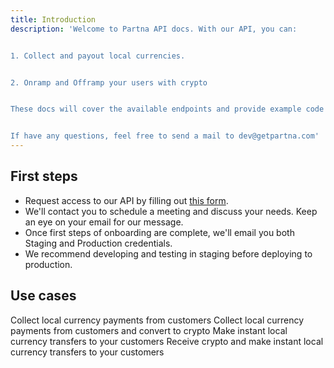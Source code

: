 ```yaml
---
title: Introduction
description: 'Welcome to Partna API docs. With our API, you can:


1. Collect and payout local currencies. 


2. Onramp and Offramp your users with crypto


These docs will cover the available endpoints and provide example code for using the API. They will hopefully help you build your product and use case seamlessly. 


If have any questions, feel free to send a mail to dev@getpartna.com'
---
```



## First steps

- Request access to our API by filling out [this form](https://forms.getpartna.com/get-started).
- We'll contact you to schedule a meeting and discuss your needs. Keep an eye on your email for our message.
- Once first steps of onboarding are complete, we'll email you both Staging and Production credentials.
- We recommend developing and testing in staging before deploying to production.




## Use cases

<CardGroup cols={2}>
  <Card
    title="Collect"
    href="https://mintlify.com/docs/quickstart"
  >
    Collect local currency payments from customers
  </Card>
  <Card
    title="Onramp"
    href="https://mintlify.com/docs/development"
  >
    Collect local currency payments from customers and convert to crypto
  </Card>
  <Card
    title="Payout"
    href="https://mintlify.com/docs/development"
  >
    Make instant local currency transfers to your customers
  </Card>
  <Card
    title="Offramp"
    href="https://mintlify.com/docs/development"
  >
    Receive crypto and make instant local currency transfers to your customers
  </Card>
  </CardGroup>
